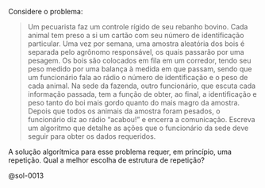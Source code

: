 <!-- Qual usar? Repetição indefinida com sentinela (Pesagem de gado) -->
::: {#exr-0013}
Considere o problema: 

> Um pecuarista faz um controle rígido de seu rebanho bovino. Cada animal tem preso a si um cartão com seu número de identificação particular. Uma vez por semana, uma amostra aleatória dos bois é separada pelo agrônomo responsável, os quais passarão por uma pesagem. Os bois são colocados em fila em um corredor, tendo seu peso medido por uma balança à medida em que passam, sendo que um funcionário fala ao rádio o número de identificação e o peso de cada animal. Na sede da fazenda, outro funcionário, que escuta cada informação passada, tem a função de obter, ao final, a identificação e peso tanto do boi mais gordo quanto do mais magro da amostra. Depois que todos os animais da amostra foram pesados, o funcionário diz ao rádio "acabou!" e encerra a comunicação. Escreva um algoritmo que detalhe as ações que o funcionário da sede deve seguir para obter os dados requeridos.

A solução algorítmica para esse problema requer, em princípio, uma repetição.
Qual a melhor escolha de estrutura de repetição?

@sol-0013
:::
